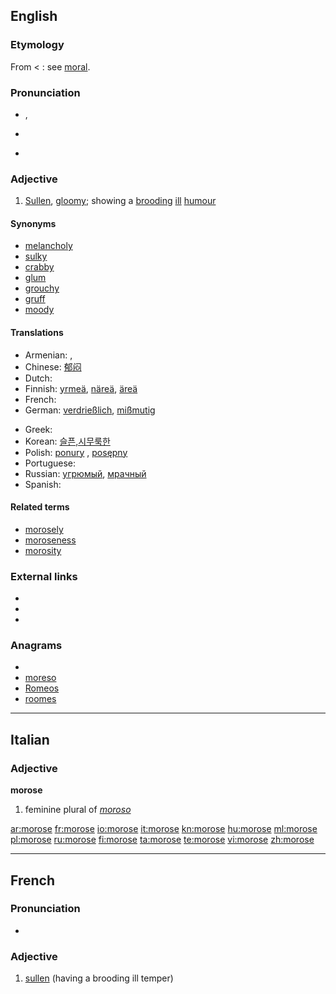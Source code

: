 ==English==

===Etymology===
From {{etyl|la}} {{term|lang=la|morosus||particular, scrupulous, fastidious, self-willed, wayward, capricious, fretful, peevish}} < {{term|lang=la|mos||way, custom, habit, self-will}}: see [[moral]].

===Pronunciation===
* {{a|RP}} {{IPA|/məˈɹəʊs/}}, {{SAMPA|/m@"r@Us/}}
* {{a|US}} {{IPA|/mɒˈɹoʊs/}}
* {{audio|en-us-morose.ogg|Audio (US)}}

===Adjective===
{{en-adj}}

# [[sullen|Sullen]], [[gloomy]]; showing a [[brood|brooding]] [[ill]] [[humour]]

====Synonyms====
* [[melancholy]]
* [[sulky]]
* [[crabby]]
* [[glum]]
* [[grouchy]]
* [[gruff]]
* [[moody]]

====Translations====
{{trans-top|Sullen, gloomy; showing a brooding ill humour}}
* Armenian: {{t-|hy|մռայլ|tr=mṙayl|sc=Armn|xs=Armenian}},  {{t|hy|խոժոռ|tr=xožoṙ|sc=Armn|xs=Armenian}}
* Chinese: [[郁闷]]
* Dutch: {{t+|nl|nors}}
* Finnish: [[yrmeä]], [[näreä]], [[äreä]]
* French: {{t+|fr|sombre}}
* German: [[verdrießlich]], [[mißmutig]]
{{trans-mid}}
* Greek: {{t+|el|σκυθρωπός|sc=Grek}}
* Korean: [[슬픈,시무룩한]]
* Polish: [[ponury]] {{m}}, [[posępny]] {{m}}
* Portuguese: {{t+|pt|taciturno}}
* Russian: [[угрюмый]], [[мрачный]]
* Spanish: {{t-|es|malhumorado}}
{{trans-bottom}}

====Related terms====
* [[morosely]]
* [[moroseness]]
* [[morosity]]

===External links===
* {{R:Webster 1913}}
* {{R:Century 1911}}
* {{R:OneLook}}

===Anagrams===
* {{alphagram|emoors}}
* [[moreso#English|moreso]]
* [[Romeos#English|Romeos]]
* [[roomes#English|roomes]]

----

==Italian==

===Adjective===
'''morose'''

# feminine plural of ''[[moroso]]''

[[ar:morose]]
[[fr:morose]]
[[io:morose]]
[[it:morose]]
[[kn:morose]]
[[hu:morose]]
[[ml:morose]]
[[pl:morose]]
[[ru:morose]]
[[fi:morose]]
[[ta:morose]]
[[te:morose]]
[[vi:morose]]
[[zh:morose]]

----
{{rfc-auto|sort languages}}
==French==

===Pronunciation===
* {{IPA|/|en/|lang=fr}}

===Adjective===
{{infl|fr|adjective}}

# [[sullen]] (having a brooding ill temper)

{{tbot entry|French|sullen|2010|May|fr}}